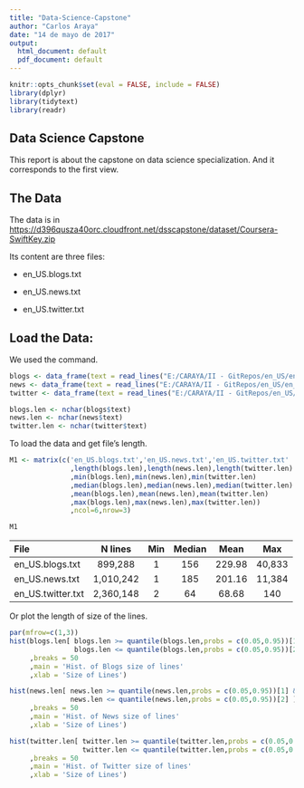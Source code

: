 ```yaml
---
title: "Data-Science-Capstone"
author: "Carlos Araya"
date: "14 de mayo de 2017"
output:
  html_document: default
  pdf_document: default
---
```


```r
knitr::opts_chunk$set(eval = FALSE, include = FALSE)
library(dplyr)
library(tidytext)
library(readr)

```

## Data Science Capstone

This report is about the capstone on data science specialization. And it corresponds to the first view.

## The Data

The data is in <https://d396qusza40orc.cloudfront.net/dsscapstone/dataset/Coursera-SwiftKey.zip>

Its content are three files:

* en_US.blogs.txt

* en_US.news.txt

* en_US.twitter.txt

## Load the Data:

We used the command.

```r
blogs <- data_frame(text = read_lines("E:/CARAYA/II - GitRepos/en_US/en_US.blogs.txt")) 
news <- data_frame(text = read_lines("E:/CARAYA/II - GitRepos/en_US/en_US.news.txt")) 
twitter <- data_frame(text = read_lines("E:/CARAYA/II - GitRepos/en_US/en_US.twitter.txt")) 

blogs.len <- nchar(blogs$text)
news.len <- nchar(news$text)
twitter.len <- nchar(twitter$text)
```

To load the data and get file's length.

```r

M1 <- matrix(c('en_US.blogs.txt','en_US.news.txt','en_US.twitter.txt'
               ,length(blogs.len),length(news.len),length(twitter.len)
               ,min(blogs.len),min(news.len),min(twitter.len)
               ,median(blogs.len),median(news.len),median(twitter.len)
               ,mean(blogs.len),mean(news.len),mean(twitter.len)
               ,max(blogs.len),max(news.len),max(twitter.len))
               ,ncol=6,nrow=3)

M1

```

| File             | N lines   | Min | Median | Mean   | Max    |
|:-----------------|:---------:|:---:|:------:|:------:|:------:|
| en_US.blogs.txt  | 899,288   | 1   | 156    | 229.98 | 40,833 |
| en_US.news.txt   | 1,010,242 | 1   | 185    | 201.16 | 11,384 |
| en_US.twitter.txt| 2,360,148 | 2   | 64     | 68.68  | 140    |

Or plot the length of size of the lines.

```r
par(mfrow=c(1,3))
hist(blogs.len[ blogs.len >= quantile(blogs.len,probs = c(0.05,0.95))[1] & 
                blogs.len <= quantile(blogs.len,probs = c(0.05,0.95))[2] ]
     ,breaks = 50
     ,main = 'Hist. of Blogs size of lines'
     ,xlab = 'Size of Lines')

hist(news.len[ news.len >= quantile(news.len,probs = c(0.05,0.95))[1] & 
               news.len <= quantile(news.len,probs = c(0.05,0.95))[2] ]
     ,breaks = 50
     ,main = 'Hist. of News size of lines'
     ,xlab = 'Size of Lines')

hist(twitter.len[ twitter.len >= quantile(twitter.len,probs = c(0.05,0.95))[1] & 
                  twitter.len <= quantile(twitter.len,probs = c(0.05,0.95))[2] ]
     ,breaks = 50
     ,main = 'Hist. of Twitter size of lines'
     ,xlab = 'Size of Lines')
```